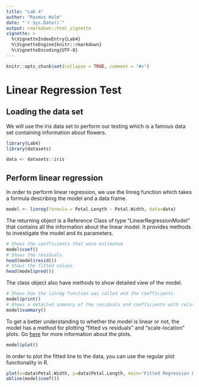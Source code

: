```yaml
---
title: "Lab 4"
author: "Rasmus Holm"
date: "`r Sys.Date()`"
output: rmarkdown::html_vignette
vignette: >
  %\VignetteIndexEntry{Lab4}
  %\VignetteEngine{knitr::rmarkdown}
  %\VignetteEncoding{UTF-8}
---
```


```r
knitr::opts_chunk$set(collapse = TRUE, comment = "#>")
```
# Linear Regression Test

## Loading the data set
We will use the iris data set to perform our testing which is a famous data set containing information about flowers.

```r
library(Lab4)
library(datasets)

data <- datasets::iris
```

## Perform linear regression
In order to perform linear regression, we use the linreg function which takes a formula describing the model and a data frame.

```r
model <- linreg(formula = Petal.Length ~ Petal.Width, data=data)
```

The returning object is a Reference Class of type "LinearRegressionModel" that contains all the information about the linear model. It provides methods to investigate the model and its parameters.

```r
# Shows the coefficients that were estimated
model$coef()
# Shows the residuals.
head(model$resid())
# Shows the fitted values.
head(model$pred())
```

The class object also have methods to show detailed view of the model.
```r
# Shows how the linreg function was called and the coefficients.
model$print()
# Shows a detailed summary of the residuals and coefficients with related statistics.
model$summary()
```

To get a better understanding to whether the model is linear or not, the model has a method for plotting "fitted vs residuals" and "scale-location" plots. Go [here](http://data.library.virginia.edu/diagnostic-plots) for more information about the plots.

```r
model$plot()
```

In order to plot the fitted line to the data, you can use the regular plot functionality in R.
```r
plot(x=data$Petal.Width, y=data$Petal.Length, main="Fitted Regression Line")
abline(model$coef())
```
